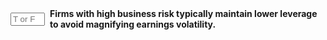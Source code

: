 ::: {.question-block}

<form onsubmit="event.preventDefault(); checkAnswerBox('module9_tf_q81','T')" style="display: flex; align-items: center; gap: 8px;">
  <input type="text" id="module9_tf_q81" name="module9_tf_q81" maxlength="1" placeholder="T or F" style="width: 55px;" data-correct-answer="T" /> 
  <label for="module9_tf_q81"><strong>Firms with high business risk typically maintain lower leverage to avoid magnifying earnings volatility.</strong></label>
</form>

<div id="feedback-module9_tf_q81" class="feedback" data-status="" style="display:none;">
TRUE. High business risk increases the probability of distress, so firms compensate by using less debt to maintain stability.
</div>

:::
